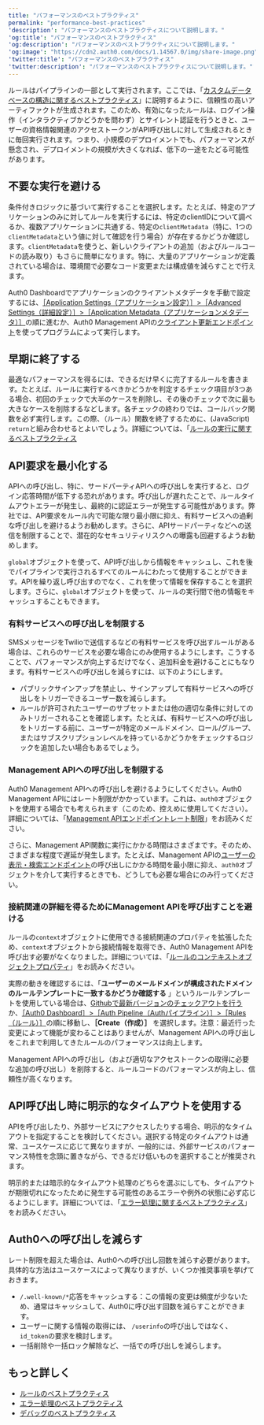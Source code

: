 ```yaml
---
title: "パフォーマンスのベストプラクティス"
permalink: "performance-best-practices"
'description': "パフォーマンスのベストプラクティスについて説明します。"
'og:title': "パフォーマンスのベストプラクティス"
'og:description': "パフォーマンスのベストプラクティスについて説明します。"
'og:image': "https://cdn2.auth0.com/docs/1.14567.0/img/share-image.png"
'twitter:title': "パフォーマンスのベストプラクティス"
'twitter:description': "パフォーマンスのベストプラクティスについて説明します。"
---
```


ルールはパイプラインの一部として実行されます。ここでは、「[カスタムデータベースの構造に関するベストプラクティス](/ja-jp/authenticate/database-connections/custom-db/custom-database-connections-scripts/anatomy)」に説明するように、信頼性の高いアーティファクトが生成されます。このため、有効になったルールは、ログイン操作（インタラクティブかどうかを問わず）とサイレント認証を行うときと、ユーザーの資格情報関連のアクセストークンがAPI呼び出しに対して生成されるときに毎回実行されます。つまり、小規模のデプロイメントでも、パフォーマンスが懸念され、デプロイメントの規模が大きくなれば、低下の一途をたどる可能性があります。

## 不要な実行を避ける

条件付きロジックに基づいて実行することを選択します。たとえば、特定のアプリケーションのみに対してルールを実行するには、特定のclientIDについて調べるか、複数アプリケーションに共通する、特定の`clientMetadata`（特に、1つの`clientMetadata`という値に対して確認を行う場合）が存在するかどうか確認します。`clientMetadata`を使うと、新しいクライアントの追加（およびルールコードの読み取り）もさらに簡単になります。特に、大量のアプリケーションが定義されている場合は、環境間で必要なコード変更または構成値を減らすことで行えます。

<Tooltip data-tooltip-id="react-containers-DefinitionTooltip-0" href="/ja-jp/glossary?term=auth0-dashboard" tip="Auth0 Dashboard: サービスを構成するためのAuth0の主製品。" cta="用語集の表示">Auth0 Dashboard</Tooltip>でアプリケーションのクライアントメタデータを手動で設定するには、[［Application Settings（アプリケーション設定）］>［Advanced Settings（詳細設定）］>［Application Metadata（アプリケーションメタデータ）］](https://manage.auth0.com/#/applications/)の順に進むか、Auth0 <Tooltip data-tooltip-id="react-containers-DefinitionTooltip-0" href="/ja-jp/glossary?term=management-api" tip="Management API: 顧客が管理タスクを実行できるようにするための製品。" cta="用語集の表示">Management API</Tooltip>の[クライアント更新エンドポイント](https://auth0.com/docs//api/management/v2#!/Clients/patch_clients_by_id)を使ってプログラムによって実行します。

## 早期に終了する

最適なパフォーマンスを得るには、できるだけ早くに完了するルールを書きます。たとえば、ルールに実行するべきかどうかを判定するチェック項目が3つある場合、初回のチェックで大半のケースを削除し、その後のチェックで次に最も大きなケースを削除するなどします。各チェックの終わりでは、コールバック関数を必ず実行します。この際、（ルール）関数を終了するために、(JavaScript) `return`と組み合わせるとよいでしょう。詳細については、「[ルールの実行に関するベストプラクティス](/ja-jp/rules-best-practices/rules-execution-best-practices)

## API要求を最小化する

APIへの呼び出し、特に、サードパーティAPIへの呼び出しを実行すると、ログイン応答時間が低下する恐れがあります。呼び出しが遅れたことで、ルールタイムアウトエラーが発生し、最終的に認証エラーが発生する可能性があります。弊社では、API要求をルール内で可能な限り最小限に抑え、有料サービスへの過剰な呼び出しを避けるようお勧めします。さらに、APIサードパーティなどへの送信を制限することで、潜在的なセキュリティリスクへの曝露も回避するようお勧めします。

`global`オブジェクトを使って、API呼び出しから情報をキャッシュし、これを後でパイプラインで実行されるすべてのルールにわたって使用することができます。APIを繰り返し呼び出すのでなく、これを使って情報を保存することを選択します。さらに、`global`オブジェクトを使って、ルールの実行間で他の情報をキャッシュすることもできます。

### 有料サービスへの呼び出しを制限する

SMSメッセージをTwilioで送信するなどの有料サービスを呼び出すルールがある場合は、これらのサービスを必要な場合にのみ使用するようにします。こうすることで、パフォーマンスが向上するだけでなく、追加料金を避けることにもなります。有料サービスへの呼び出しを減らすには、以下のようにします。

* パブリックサインアップを禁止し、サインアップして有料サービスへの呼び出しをトリガーできるユーザー数を減らします。
* ルールが許可されたユーザーのサブセットまたは他の適切な条件に対してのみトリガーされることを確認します。たとえば、有料サービスへの呼び出しをトリガーする前に、ユーザーが特定のメールドメイン、ロール/グループ、またはサブスクリプションレベルを持っているかどうかをチェックするロジックを追加したい場合もあるでしょう。

### Management APIへの呼び出しを制限する

Auth0 Management APIへの呼び出しを避けるようにしてください。Auth0 Management APIにはレート制限がかかっています。これは、`auth0`オブジェクトを使用する場合でも考えられます（このため、控えめに使用してください）。詳細については、「[Management APIエンドポイントレート制限](/ja-jp/troubleshoot/customer-support/operational-policies/rate-limit-policy/management-api-endpoint-rate-limits)」をお読みください。

さらに、Management API関数に実行にかかる時間はさまざまです。そのため、さまざまな程度で遅延が発生します。たとえば、Management APIの[ユーザーの表示・検索エンドポイント](https://auth0.com/docs/api/management/v2#!/Users/get_users)の呼び出しにかかる時間を最小限に抑え、`auth0`オブジェクトを介して実行するときでも、どうしても必要な場合にのみ行ってください。

### 接続関連の詳細を得るためにManagement APIを呼び出すことを避ける

ルールの`context`オブジェクトに使用できる接続関連のプロパティを拡張したため、`context`オブジェクトから接続情報を取得でき、Auth0 Management APIを呼び出す必要がなくなりました。詳細については、「[ルールのコンテキストオブジェクトプロパティ](/ja-jp/customize/rules/context-object)」をお読みください。

実際の動きを確認するには、「**ユーザーのメールドメインが構成されたドメインのルールテンプレートに一致するかどうか確認する** 」というルールテンプレートを使用している場合は、[Githubで最新バージョンのチェックアウトを行う](https://github.com/auth0/rules/blob/master/src/rules/check-domains-against-connection-aliases.js)か、[［Auth0 Dashboard］>［Auth Pipeline（Authパイプライン）］>［Rules（ルール）］](https://manage.auth0.com/#/rules/new)の順に移動し、**［Create（作成）］** を選択します。注意：最近行った変更によって機能が変わることはありませんが、Management APIへの呼び出しをこれまで利用してきたルールのパフォーマンスは向上します。

Management APIへの呼び出し（および適切なアクセストークンの取得に必要な追加の呼び出し）を削除すると、ルールコードのパフォーマンスが向上し、信頼性が高くなります。

## API呼び出し時に明示的なタイムアウトを使用する

APIを呼び出したり、外部サービスにアクセスしたりする場合、明示的なタイムアウトを指定することを検討してください。選択する特定のタイムアウトは通常、ユースケースに応じて異なりますが、一般的には、外部サービスのパフォーマンス特性を念頭に置きながら、できるだけ低いものを選択することが推奨されます。

明示的または暗示的なタイムアウト処理のどちらを選ぶにしても、タイムアウトが期限切れになったために発生する可能性のあるエラーや例外の状態に必ず応じるようにします。詳細については、「[エラー処理に関するベストプラクティス](/ja-jp/troubleshoot/error-handling-best-practices)」をお読みください。

## Auth0への呼び出しを減らす

レート制限を超えた場合は、Auth0への呼び出し回数を減らす必要があります。具体的な方法はユースケースによって異なりますが、いくつか推奨事項を挙げておきます。

* `/.well-known/*`応答をキャッシュする：この情報の変更は頻度が少ないため、通常はキャッシュして、Auth0に呼び出す回数を減らすことができます。
* ユーザーに関する情報の取得には、 `/userinfo`の呼び出しではなく、 `id_token`の要求を検討します。
* 一括削除や一括ロック解除など、一括での呼び出しを減らします。

## もっと詳しく

* [ルールのベストプラクティス](/ja-jp/rules-best-practices)
* [エラー処理のベストプラクティス](/ja-jp/troubleshoot/error-handling-best-practices)
* [デバッグのベストプラクティス](/ja-jp/troubleshoot/debugging-best-practices)